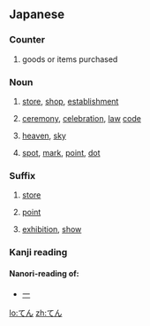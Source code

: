 ==Japanese==

===Counter===
{{ja-pos|h|counter|rom=-ten}}
# {{ja-def|点}} goods or items purchased

===Noun===
{{ja-noun|h|rom=ten}}
# {{ja-def|店}} [[store]], [[shop]], [[establishment]]
# {{ja-def|典}} [[ceremony]], [[celebration]], [[law]] [[code]]
# {{ja-def|天}} [[heaven]], [[sky]]
# {{ja-def|点}} [[spot]], [[mark]], [[point]], [[dot]]

===Suffix===
{{ja-pos|h|suffix|rom=-ten}}

# {{ja-def|店}} [[store]]
# {{ja-def|点}} [[point]]
# {{ja-def|展}} [[exhibition]], [[show]]

===Kanji reading===
{{ja-kanji reading|rom=ten}}

====Nanori-reading of:====
* [[一]]

[[lo:てん]]
[[zh:てん]]